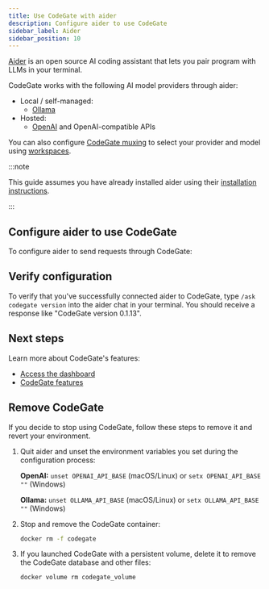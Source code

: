 ```yaml
---
title: Use CodeGate with aider
description: Configure aider to use CodeGate
sidebar_label: Aider
sidebar_position: 10
---
```



[Aider](https://aider.chat/) is an open source AI coding assistant that lets you
pair program with LLMs in your terminal.

CodeGate works with the following AI model providers through aider:

- Local / self-managed:
  - [Ollama](https://ollama.com/)
- Hosted:
  - [OpenAI](https://openai.com/api/) and OpenAI-compatible APIs

You can also configure [CodeGate muxing](../features/muxing.md) to select your
provider and model using [workspaces](../features/workspaces.mdx).

:::note

This guide assumes you have already installed aider using their
[installation instructions](https://aider.chat/docs/install.html).

:::

## Configure aider to use CodeGate

To configure aider to send requests through CodeGate:

<AiderProviders />

## Verify configuration

To verify that you've successfully connected aider to CodeGate, type
`/ask codegate version` into the aider chat in your terminal. You should receive
a response like "CodeGate version 0.1.13".

## Next steps

Learn more about CodeGate's features:

- [Access the dashboard](../how-to/dashboard.md)
- [CodeGate features](../features/index.mdx)

## Remove CodeGate

If you decide to stop using CodeGate, follow these steps to remove it and revert
your environment.

1. Quit aider and unset the environment variables you set during the
   configuration process:

   **OpenAI:** `unset OPENAI_API_BASE` (macOS/Linux) or
   `setx OPENAI_API_BASE ""` (Windows)

   **Ollama:** `unset OLLAMA_API_BASE` (macOS/Linux) or
   `setx OLLAMA_API_BASE ""` (Windows)

1. Stop and remove the CodeGate container:

   ```bash
   docker rm -f codegate
   ```

1. If you launched CodeGate with a persistent volume, delete it to remove the
   CodeGate database and other files:

   ```bash
   docker volume rm codegate_volume
   ```
